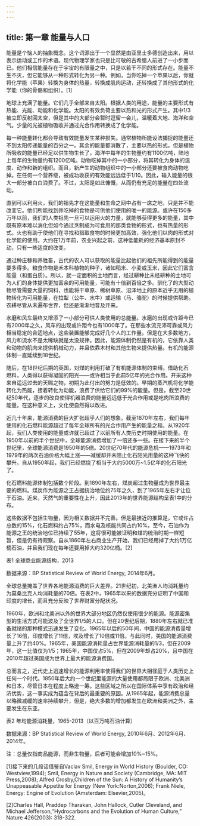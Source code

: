 ```yaml
---
---
---
```

title: 第一章 能量与人口
---




能量是个恼人的抽象概念。这个词源出于一个显然是由亚里士多德创造出来，用以表示运动或工作的术语。现代物理学家也只是比可敬的古希腊人前进了一小步而已。他们相信能量存在于宇宙的有限量之中，只是以若干不同的形式存在。能量不生不灭，但它能够从一种形式转化为另一种。例如，当你吃掉一个苹果以后，你就将化学能（苹果）转换为身体的热量，转换成肌肉运动，还转换成了其他形式的化学能（你的骨骼和组织）。[1]

地球上充满了能量。它们几乎全部来自太阳。根据人类的用途，能量的主要形式有热能、光能、动能和化学能。太阳的有效负荷主要以热和光的形式产生。其中1/3被立即反射回太空，但是其中的大部分会暂时逗留一会儿，温暖着大地、海洋和空气。少量的光被植物吸收并通过光合作用转换成了化学能。

每一种能量转化都会导致有效能量发生某种损失。通常植物所能设法捕捉的能量还不到太阳传递能量的百分之一。其余的能量都消散了，主要以热的形式。但是植物所吸收的能量已经足以供生物生长了，海洋中每年的生物量约有1100亿吨，陆地上每年的生物量约有1200亿吨。动物吃掉其中的一小部分，将其转化为身体的温度、动作和新的组织。而且，新产生的动物组织中的一小部分还要被食肉动物吃掉。在任何一个营养级，被成功收获的有效能远远低于1/10。因此，输入能量的很大一部分被白白浪费了。不过，太阳是如此慷慨，从而仍有充足的能量在四处流动。

直到可以利用火，我们的祖先才在这能量和生命之网中占有一席之地，只是并不能改变它。他们所能找到并吃掉的食物是可供他们使用的唯一的能源。或许在150多万年以前，我们的人类祖先一旦可以运用火的力量，就能够获得更多的能量，其中既有原本难以消化但如今通过烹制成为可食用的那类食物的形式，也有热量的形式。火也有助于使他们在寻找和猎取食物的时候更加高效，强化他们以肉的形式对化学能的使用。大约在1万年前，农业兴起之前，这种低能耗的经济基本原封不动，只有一些适度的改变。

通过种庄稼和养牲畜，古代的农人可以获取的能量比起他们的祖先所能得到的能量要多得多。粮食作物是禾本科植物的种子，诸如稻米、小麦或玉米，因此它们富含能量（和蛋白质）。所以，就一定面积的土地而言，经过耕种比未经耕种的土地可为人们的身体提供更加富余的可用能量，可能有十倍到百倍之多。驯化了的大型动物尽管需要大量的饲料，也能将干草原、稀树草原、沼泽地上的原本近乎无用的植物转化为可用能量，在拉犁（公牛、水牛）或运输（马、骆驼）的时候提供帮助。农耕尽管从未遍布世界，但还是渐渐地普及开来。

水磨和风车最终又增添了一小部分可供人类使用的总能量。水磨的出现或许距今已有2000年之久，风车的出现或许距今也有1000年了。在那些水流充沛可靠或风力相当稳定的合适地点，这些装置能够完成好几个人的工作量。但是在大多数地方，风力和流水不是太稀缺就是太没规律。因此，能源体制仍然是有机的，它依靠人类和动物的肌肉来提供机械动力，并且依靠木材和其他生物来提供热量。有机的能源体制一直延续到18世纪。

随后，在18世纪后期的英国，对煤的利用打破了有机能源体制的束缚。借助化石燃料，人类得以获得凝固的阳光——或许相当于此前5亿年的光合作用。开采这种来自遥远过去的天赐之物，初期为此付出的努力是低效的。早期的蒸汽机将化学能转化为热能，接着转化为动能，浪费了供给它们的99%的能量。但是，截至20世纪50年代，逐步的改良使得机器浪费的能量远远低于光合作用或是吃肉所浪费的能量。在这种意义上，文化使自然得以改进。

近几十年来，能源消费的巨大扩张超乎人们的想象。截至1870年左右，我们每年使用的化石燃料能源超过了每年全球所有的光合作用产生的能量之和。从1920年起，我们人类使用的能量或许就已超过了以前所有人类历史时期使用的能量。在1950年以前的半个世纪中，全球能源消费增加了一倍还多一些。在接下来的半个世纪里，全球能源消费是1950年的5倍。20世纪70年代的能源危机——1973年和1979年的两次石油价格大幅上涨——减缓却并未阻止化石阳光用量的这种飞快的攀升。自从1950年起，我们已经燃烧了相当于大约5000万~1.5亿年的化石阳光了。

化石燃料能源体制包括数个阶段。到1890年左右，煤炭超过生物量成为世界最主要的燃料。煤炭作为能源之王占据统治地位约75年之久，到了1965年左右才让位于石油。近来，天然气的重要性在上升，因此2013年的世界能源结构呈表1中的分布。

这些数据不包括生物量，因为相关数据并不完善。但是最接近的推算是，它或许占总数的15%，化石燃料约占75%，而水电及核能共同占约10%。至今，石油作为能源之王的统治地位已持续了55年，这将很可能被证明和煤的统治时期一样短暂，但是仍有待观察。自从1860年左右商业生产开始，我们已经用掉了大约1万亿桶石油，并且我们现在每年还要用掉大约320亿桶。[2]

表1 全球商业能源结构，2013



数据来源：BP Statistical Review of World Energy, 2014年6月。

全球总量掩盖了世界各地能源消费的巨大差异。21世纪初，北美洲人均消耗量约为莫桑比克人均消耗量的70倍。在表2中，1965年以来的数据充分证明了中国和印度的增长，而且充分反映了世界财富分配状况。

1960年，欧洲和北美洲以外的世界大部分地区仍然仅使用很少的能源。能源密集型的生活方式可能波及了全世界1/5的人口。但在20世纪后期，1880年左右就已准备就绪的那种模式迅速发生了变化。1965年以后的50年间，中国的能源消费量增长了16倍，印度增长了11倍，埃及增长了10倍或11倍。与此同时，美国的能源消费量上升了约40%。1965年，美国能源消耗量占世界能源消耗量的1/3，但在2009年，这一比值仅为1/5；1965年，中国仅占5%，但在2009年却占20%，且中国在2010年超过美国成为世界上最大的能源消费国。

总而言之，近代史上迅速增长的能源利用率使得我们的世界大相径庭于人类历史上任何一个时代。1850年后大约一个世纪里能源的大量使用都局限于欧洲、北美洲和日本，尽管日本在程度上略逊一筹。这些区域之所以在国际体系中享有政治和经济优势，这一事实成为蕴含在背后的最重要的原因。从1965年起，能源消费总量以略微减缓的速率持续攀升，但是，绝大多数的增加都发生在欧洲和美洲之外，主要发生在东亚。

表2 年均能源消耗量，1965-2013（以百万吨石油计算）



数据来源：BP Statistical Review of World Energy, 2010年6月、2012年6月、2014年。

注：总量仅指商品能源，而非生物量，后者可能会增加10%~15%。

[1]接下来的几段话借鉴自Vaclav Smil, Energy in World History (Boulder, CO: Westview,1994); Smil, Energy in Nature and Society (Cambridge, MA: MIT Press,2008); Alfred Crosby,Children of the Sun: A History of Humanity’s Unappeasable Appetite for Energy (New York:Norton,2006); Frank Niele, Energy: Engine of Evolution (Amsterdam: Elsevier,2005)。



[2]Charles Hall, Praddep Tharakan, John Hallock, Cutler Cleveland, and Michael Jefferson,“Hydrocarbons and the Evolution of Human Culture,” Nature 426(2003): 318-322.